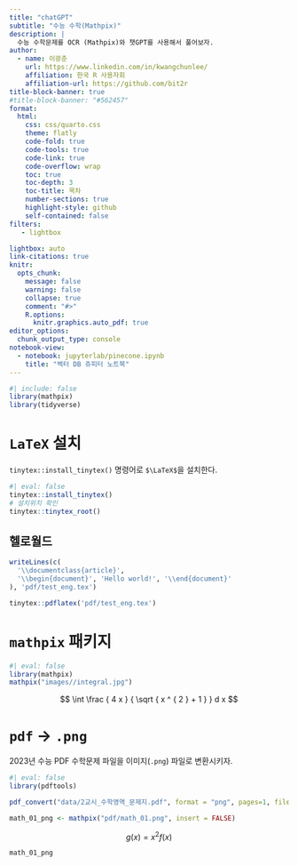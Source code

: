 ```yaml
---
title: "chatGPT"
subtitle: "수능 수학(Mathpix)"
description: | 
  수능 수학문제를 OCR (Mathpix)와 챗GPT를 사용해서 풀어보자.
author:
  - name: 이광춘
    url: https://www.linkedin.com/in/kwangchunlee/
    affiliation: 한국 R 사용자회
    affiliation-url: https://github.com/bit2r
title-block-banner: true
#title-block-banner: "#562457"
format:
  html:
    css: css/quarto.css
    theme: flatly
    code-fold: true
    code-tools: true
    code-link: true
    code-overflow: wrap
    toc: true
    toc-depth: 3
    toc-title: 목차
    number-sections: true
    highlight-style: github    
    self-contained: false
filters:
   - lightbox

lightbox: auto
link-citations: true
knitr:
  opts_chunk: 
    message: false
    warning: false
    collapse: true
    comment: "#>" 
    R.options:
      knitr.graphics.auto_pdf: true
editor_options: 
  chunk_output_type: console
notebook-view:
  - notebook: jupyterlab/pinecone.ipynb
    title: "벡터 DB 쥬피터 노트북"
---
```



```r
#| include: false
library(mathpix)
library(tidyverse)
```


# `LaTeX` 설치

`tinytex::install_tinytex()` 명령어로 `$\LaTeX$`을 설치한다.

```r
#| eval: false
tinytex::install_tinytex()
# 설치위치 확인
tinytex::tinytex_root()
```

## 헬로월드


```r
writeLines(c(
  '\\documentclass{article}',
  '\\begin{document}', 'Hello world!', '\\end{document}'
), 'pdf/test_eng.tex')

tinytex::pdflatex('pdf/test_eng.tex')
```


# `mathpix` 패키지

```r
#| eval: false
library(mathpix)
mathpix("images//integral.jpg")
```

$$
 \int \frac { 4 x } { \sqrt { x ^ { 2 } + 1 } } d x 
$$

# `pdf` &rarr; `.png`

2023년 수능 PDF 수학문제 파일을 이미지(`.png`) 파일로 변환시키자.

```r
#| eval: false
library(pdftools)

pdf_convert("data/2교시_수학영역_문제지.pdf", format = "png", pages=1, filenames = "pdf/math_01.png")
```


```r
math_01_png <- mathpix("pdf/math_01.png", insert = FALSE)
```

$$
 g ( x ) = x ^ { 2 } f ( x ) 
$$
```r
math_01_png
```

